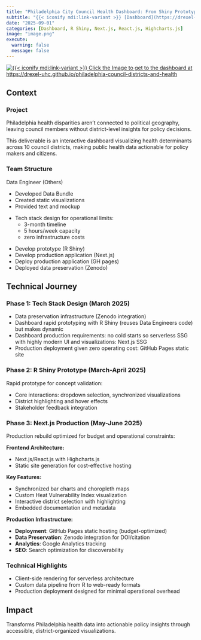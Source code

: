 ```yaml
---
title: "Philadelphia City Council Health Dashboard: From Shiny Prototype to Serverless Production App"
subtitle: "{{< iconify mdi:link-variant >}} [Dashboard](https://drexel-uhc.github.io/philadelphia-council-districts-and-health) &bull; {{< iconify fa6-brands:github >}} [GitHub](https://github.com/Drexel-UHC/philadelphia-council-districts-and-health)"
date: "2025-09-01"
categories: [Dashboard, R Shiny, Next.js, React.js, Highcharts.js]
image: "image.png"
execute: 
  warning: false
  message: false
---
```



[![{{< iconify mdi:link-variant >}} Click the Image to get to the dashboard at https://drexel-uhc.github.io/philadelphia-council-districts-and-health](image.png)](https://drexel-uhc.github.io/philadelphia-council-districts-and-health){fig-align="center"}

## Context

### Project 

Philadelphia health disparities aren't connected to political geography, leaving council members without district-level insights for policy decisions.

This deliverable is an interactive dashboard visualizing health determinants across 10 council districts, making public health data actionable for policy makers and citizens.

### Team Structure


::: {.grid}

::: {.g-col-4}
:::{.goals}
::::{.goals-header}
Data Engineer (Others)
::::
::::{.goals-container}


- Developed Data Bundle
- Created static visualizations
- Provided text and mockup 
::::
:::
:::

::: {.g-col-4}
::: {.callout-note title="Data Architect (Ran Li)"}

- Tech stack design for operational limits:
    - 3-month timeline 
    - 5 hours/week capacity 
    - zero infrastructure costs 
    
:::
:::

::: {.g-col-4}
::: {.callout-note title="Data Scientist (Ran Li)"}


- Develop  prototype (R Shiny)
- Develop production application (Next.js)
- Deploy production application (GH pages)
- Deployed data preservation (Zenodo)
:::
:::

:::

## Technical Journey

### Phase 1: Tech Stack Design (March 2025)

- Data preservation infrastructure (Zenodo integration)
- Dashboard rapid prototyping with R Shiny (reuses Data Engineers code) but makes dynamic
- Dashboard production requirements: no cold starts so serverless SSG with highly modern UI and visualizations: Next.js SSG
- Production deployment given zero operating cost: GitHub Pages static site

### Phase 2: R Shiny Prototype (March-April 2025)

Rapid prototype for concept validation:

- Core interactions: dropdown selection, synchronized visualizations
- District highlighting and hover effects
- Stakeholder feedback integration

### Phase 3: Next.js Production (May-June 2025)

Production rebuild optimized for budget and operational constraints:

**Frontend Architecture:**

- Next.js/React.js with Highcharts.js
- Static site generation for cost-effective hosting

**Key Features:**

- Synchronized bar charts and choropleth maps
- Custom Heat Vulnerability Index visualization
- Interactive district selection with highlighting
- Embedded documentation and metadata

**Production Infrastructure:**

- **Deployment**: GitHub Pages static hosting (budget-optimized)
- **Data Preservation**: Zenodo integration for DOI/citation
- **Analytics**: Google Analytics tracking
- **SEO**: Search optimization for discoverability

### Technical Highlights

- Client-side rendering for serverless architecture
- Custom data pipeline from R to web-ready formats
- Production deployment designed for minimal operational overhead

## Impact

Transforms Philadelphia health data into actionable policy insights through accessible, district-organized visualizations.